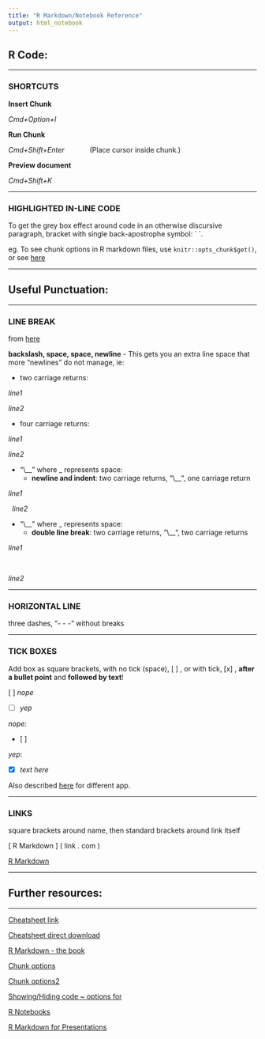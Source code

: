 ```yaml
---
title: "R Markdown/Notebook Reference"
output: html_notebook
---
```


## R Code:

---

### SHORTCUTS

**Insert Chunk** 

*Cmd+Option+I*

**Run Chunk**

*Cmd+Shift+Enter* \  \  \  \  \  \  (Place cursor inside chunk.)

**Preview document**

*Cmd+Shift+K*

---

### HIGHLIGHTED IN-LINE CODE

To get the grey box effect around code in an otherwise discursive paragraph, bracket with single back-apostrophe symbol: \` \`.

eg. To see chunk options in R markdown files, use `knitr::opts_chunk$get()`, or see [here](https://bookdown.org/yihui/rmarkdown/r-code.html)

---

## Useful Punctuation:

---

### LINE BREAK

from [here](https://samboh.blogs.dsv.su.se/2017/03/09/line-break-in-r-markdown-reports-r-notebooks/)

**backslash, space, space, newline** - This gets you an extra line space that more "newlines" do not manage, ie:

* two carriage returns:

_line1_

_line2_

* four carriage returns:

_line1_



_line2_

* "\\__" where _ represents space:
  * __newline and indent__: two carriage returns, "\\__", one carriage return

_line1_

\  
_line2_

* "\\__" where _ represents space:
  * __double line break__: two carriage returns, "\\__", two carriage returns

_line1_

\  

_line2_

---

### HORIZONTAL LINE

three dashes, "- - -" without breaks

---

### TICK BOXES

Add box as square brackets, with no tick (space), [ ] , or with tick, [x] , **after a bullet point** and **followed by text**!

[ ] _nope_

* [ ] _yep_

_nope:_

* [ ]

_yep:_

* [x] _text here_

Also described [here](https://stackoverflow.com/questions/47344571/how-to-draw-checkbox-or-tick-mark-in-github-markdown-table) for different app.

---

### LINKS

square brackets around name, then standard brackets around link itself

[ R Markdown ] ( link . com )

[R Markdown](https://bookdown.org/yihui/rmarkdown/)

---

## Further resources:

---

[Cheatsheet link](https://github.com/rstudio/cheatsheets/blob/master/rmarkdown-2.0.pdf)

[Cheatsheet direct download](https://github.com/rstudio/cheatsheets/raw/master/rmarkdown-2.0.pdf)

[R Markdown - the book](https://bookdown.org/yihui/rmarkdown/)

[Chunk options](https://bookdown.org/yihui/rmarkdown/r-code.html)

[Chunk options2](https://yihui.name/knitr/options/#chunk-options)

[Showing/Hiding code ~ options for](https://bookdown.org/yihui/rmarkdown/html-document.html#code-folding)

[R Notebooks](https://bookdown.org/yihui/rmarkdown/notebook.html)

[R Markdown for Presentations](https://bookdown.org/yihui/rmarkdown/presentations.html)

